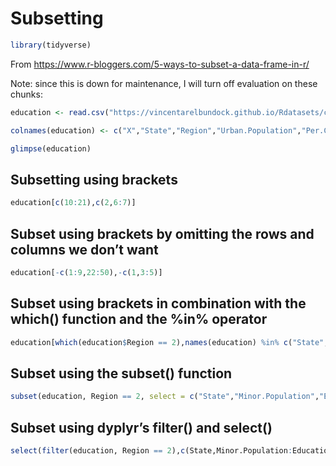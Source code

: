 # Subsetting {#subset}

```r
library(tidyverse)
```

From <https://www.r-bloggers.com/5-ways-to-subset-a-data-frame-in-r/>

Note: since this is down for maintenance, I will turn off evaluation on these chunks: 

```r
education <- read.csv("https://vincentarelbundock.github.io/Rdatasets/csv/robustbase/education.csv", stringsAsFactors = FALSE)

colnames(education) <- c("X","State","Region","Urban.Population","Per.Capita.Income","Minor.Population","Education.Expenditures")

glimpse(education)

```

## Subsetting using brackets

```r
education[c(10:21),c(2,6:7)]
```

## Subset using brackets by omitting the rows and columns we don’t want

```r
education[-c(1:9,22:50),-c(1,3:5)]
```

## Subset using brackets in combination with the which() function and the %in% operator

```r
education[which(education$Region == 2),names(education) %in% c("State","Minor.Population","Education.Expenditures")]
```

## Subset using the subset() function

```r
subset(education, Region == 2, select = c("State","Minor.Population","Education.Expenditures"))
```

## Subset using dyplyr's filter() and select()

```r
select(filter(education, Region == 2),c(State,Minor.Population:Education.Expenditures))
```



